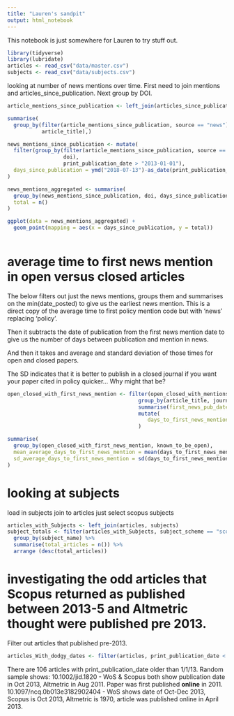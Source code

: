```yaml
---
title: "Lauren's sandpit"
output: html_notebook
---
```


This notebook is just somewhere for Lauren to try stuff out.

```r
library(tidyverse)
library(lubridate)
articles <- read_csv("data/master.csv")
subjects <- read_csv("data/subjects.csv")
```

looking at number of news mentions over time. First need to join mentions and articles_since_publication. Next group by DOI.

```r
article_mentions_since_publication <- left_join(articles_since_publication, mentions)

summarise(
  group_by(filter(article_mentions_since_publication, source == "news"), 
           article_title),)

news_mentions_since_publication <- mutate(
  filter(group_by(filter(article_mentions_since_publication, source == "news"),
                  doi),
                  print_publication_date > "2013-01-01"), 
  days_since_publication = ymd("2018-07-13")-as_date(print_publication_date) 
)

news_mentions_aggregated <- summarise(
  group_by(news_mentions_since_publication, doi, days_since_publication),
  total = n()
)

ggplot(data = news_mentions_aggregated) +
  geom_point(mapping = aes(x = days_since_publication, y = total))



```
# average time to first news mention in open versus closed articles

The below filters out just the news mentions, groups them and summarises on the min(date_posted) to give us the earliest news mention. This is a direct copy of the average time to first policy mention code but with 'news' replacing 'policy'.

Then it subtracts the date of publication from the first news mention date to give us the number of days between publication and mention in news.

And then it takes and average and standard deviation of those times for open and closed papers.

The SD indicates that it is better to publish in a closed journal if you want your paper cited in policy quicker... Why might that be?

```r

open_closed_with_first_news_mention <- filter(open_closed_with_mentions, source == 'news') %>%
                                          group_by(article_title, journal_title, print_publication_date, known_to_be_open) %>%
                                          summarise(first_news_pub_date = min(date_posted)) %>%
                                          mutate(
                                             days_to_first_news_mention = as_date(first_news_pub_date) - as_date(print_publication_date) 
                                          )

summarise(
  group_by(open_closed_with_first_news_mention, known_to_be_open),
  mean_average_days_to_first_news_mention = mean(days_to_first_news_mention, na.rm = TRUE),
  sd_average_days_to_first_news_mention = sd(days_to_first_news_mention, na.rm = TRUE)
)


```

# looking at subjects
load in subjects
join to articles
just select scopus subjects


```r
articles_with_Subjects <- left_join(articles, subjects)
subject_totals <- filter(articles_with_Subjects, subject_scheme == "scopus") %>%
  group_by(subject_name) %>%
  summarise(total_articles = n()) %>%
  arrange (desc(total_articles))


```
# investigating the odd articles that Scopus returned as published between 2013-5 and Altmetric thought were published pre 2013.
Filter out articles that published pre-2013.
```r
articles_With_dodgy_dates <- filter(articles, print_publication_date < "2013-01-01")
```

There are 106 articles with print_publication_date older than 1/1/13. Random sample shows:
10.1002/jid.1820 - WoS & Scopus both show publication date in Oct 2013, Altmetric in Aug 2011. Paper was first published **online** in 2011. 
10.1097/ncq.0b013e3182902404 - WoS shows date of Oct-Dec 2013, Scopus is Oct 2013, Altmetric is 1970, article was published online in April 2013.








